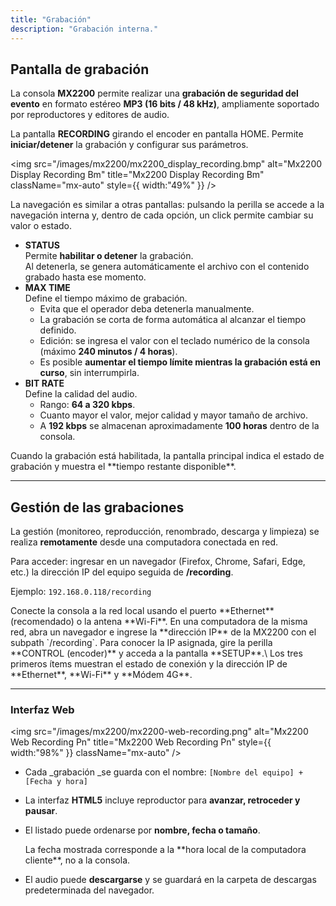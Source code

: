 ```yaml
---
title: "Grabación"
description: "Grabación interna."
---
```


## Pantalla de grabación

La consola **MX2200** permite realizar una **grabación de seguridad del evento** en formato estéreo **MP3 (16 bits / 48 kHz)**, ampliamente soportado por reproductores y editores de audio.

La pantalla **RECORDING** girando el encoder en pantalla HOME. Permite **iniciar/detener** la grabación y configurar sus parámetros.

<img
  src="/images/mx2200/mx2200_display_recording.bmp"
  alt="Mx2200 Display Recording Bm"
  title="Mx2200 Display Recording Bm"
  className="mx-auto"
  style={{ width:"49%" }}
/>

La navegación es similar a otras pantallas: pulsando la perilla se accede a la navegación interna y, dentro de cada opción, un click permite cambiar su valor o estado.

- **STATUS**\
  Permite **habilitar o detener** la grabación.\
  Al detenerla, se genera automáticamente el archivo con el contenido grabado hasta ese momento.
- **MAX TIME**\
  Define el tiempo máximo de grabación.
  - Evita que el operador deba detenerla manualmente.
  - La grabación se corta de forma automática al alcanzar el tiempo definido.
  - Edición: se ingresa el valor con el teclado numérico de la consola (máximo **240 minutos / 4 horas**).
  - Es posible **aumentar el tiempo límite mientras la grabación está en curso**, sin interrumpirla.
- **BIT RATE**\
  Define la calidad del audio.
  - Rango: **64 a 320 kbps**.
  - Cuanto mayor el valor, mejor calidad y mayor tamaño de archivo.
  - A **192 kbps** se almacenan aproximadamente **100 horas** dentro de la consola.

<Info>
  Cuando la grabación está habilitada, la pantalla principal indica el estado de grabación y muestra el **tiempo restante disponible**.
</Info>

---

## Gestión de las grabaciones

La gestión (monitoreo, reproducción, renombrado, descarga y limpieza) se realiza **remotamente** desde una computadora conectada en red.

Para acceder: ingresar en un navegador (Firefox, Chrome, Safari, Edge, etc.) la dirección IP del equipo seguida de **/recording**.

Ejemplo: `192.168.0.118/recording`

<Steps>
  <Step title="Conectar la consola">
    Conecte la consola a la red local usando el puerto **Ethernet** (recomendado) o la antena **Wi-Fi**.
  </Step>
  <Step title="Abrir el navegador">
    En una computadora de la misma red, abra un navegador e ingrese la **dirección IP** de la MX2200 con el subpath `/recording`.
  </Step>
  <Step title="Obtener dirección IP">
    Para conocer la IP asignada, gire la perilla **CONTROL (encoder)** y acceda a la pantalla **SETUP**.\
    Los tres primeros ítems muestran el estado de conexión y la dirección IP de **Ethernet**, **Wi-Fi** y **Módem 4G**.
  </Step>
</Steps>

---

### Interfaz Web

<img
  src="/images/mx2200/mx2200-web-recording.png"
  alt="Mx2200 Web Recording Pn"
  title="Mx2200 Web Recording Pn"
  style={{ width:"98%" }}
  className="mx-auto"
/>

- Cada \_grabación \_se guarda con el nombre: `[Nombre del equipo] + [Fecha y hora]`
- La interfaz **HTML5** incluye reproductor para **avanzar, retroceder y pausar**.
- El listado puede ordenarse por **nombre, fecha o tamaño**.

  <Note>
    La fecha mostrada corresponde a la **hora local de la computadora cliente**, no a la consola.
  </Note>
- El audio puede **descargarse** y se guardará en la carpeta de descargas predeterminada del navegador.